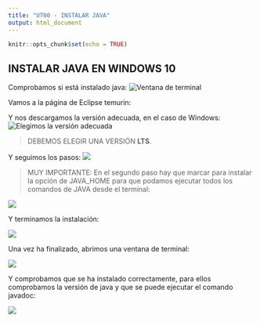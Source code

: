```yaml
---
title: "UT00 - INSTALAR JAVA"
output: html_document
---
```


```r
knitr::opts_chunk$set(echo = TRUE)
```

## INSTALAR JAVA EN WINDOWS 10

Comprobamos si está instalado java:
![Ventana de terminal](imagenes/295f29d858af8ee46c8d38a620a059a2.png)

Vamos a la página de Eclipse temurin:

[](https://adoptium.net/es/temurin/releases/)

Y nos descargamos la versión adecuada, en el caso de Windows:
![Elegimos la versión adecuada](imagenes/26ac5c59c5cf505cc8adc25dc08405ea.png)

> DEBEMOS ELEGIR UNA VERSIÓN **LTS**.

Y seguimos los pasos:
![](imagenes/adf361f30da2565da8ed2d3eb1d907b7.png)

> MUY IMPORTANTE: En el segundo paso hay que marcar para instalar la opción de JAVA_HOME para que podamos ejecutar todos los comandos de JAVA desde el terminal:

![](imagenes/fec92a7a0b708120a184e569b4b8e693.png)

Y terminamos la instalación:

![](imagenes/217f93eab1c6f82901f4f6ddeaeafbce.png)

Una vez ha finalizado, abrimos una ventana de terminal:

![](imagenes/a30bdd3d8cad5a67012e8f210deabc44.png)

Y comprobamos que se ha instalado correctamente, para ellos comprobamos la versión de java y que se puede ejecutar el comando javadoc:

![](imagenes/093bdfbbc4768c025ca9fc1e94706cf6.png)
